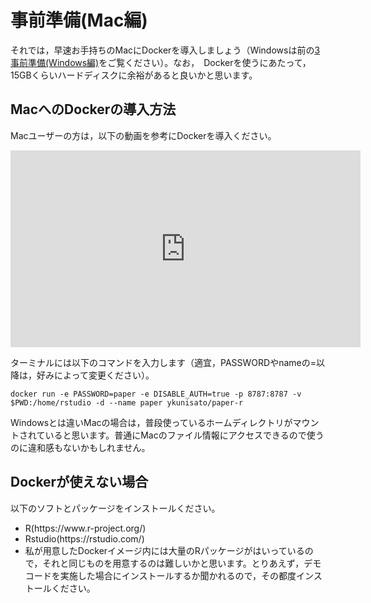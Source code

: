 # 事前準備(Mac編)

それでは，早速お手持ちのMacにDockerを導入しましょう（Windowsは前の[3 事前準備(Windows編)](03.html)をご覧ください）。なお，　Dockerを使うにあたって，15GBくらいハードディスクに余裕があると良いかと思います。


## MacへのDockerの導入方法

Macユーザーの方は，以下の動画を参考にDockerを導入ください。

<iframe width="560" height="315" src="https://www.youtube.com/embed/z2TUXFvn99w" frameborder="0" allow="accelerometer; autoplay; clipboard-write; encrypted-media; gyroscope; picture-in-picture" allowfullscreen></iframe>

ターミナルには以下のコマンドを入力します（適宜，PASSWORDやnameの=以降は，好みによって変更ください）。

```
docker run -e PASSWORD=paper -e DISABLE_AUTH=true -p 8787:8787 -v $PWD:/home/rstudio -d --name paper ykunisato/paper-r
```

Windowsとは違いMacの場合は，普段使っているホームディレクトリがマウントされていると思います。普通にMacのファイル情報にアクセスできるので使うのに違和感もないかもしれません。

## Dockerが使えない場合

以下のソフトとパッケージをインストールください。

- R(https://www.r-project.org/)
- Rstudio(https://rstudio.com/)
- 私が用意したDockerイメージ内には大量のRパッケージがはいっているので，それと同じものを用意するのは難しいかと思います。とりあえず，デモコードを実施した場合にインストールするか聞かれるので，その都度インストールください。
